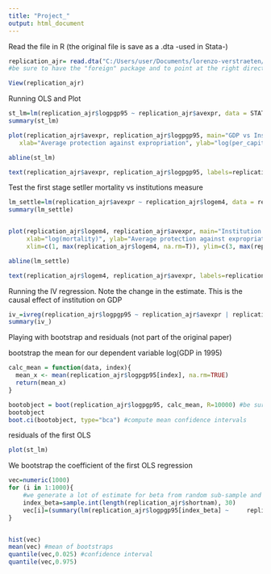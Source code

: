 ---
title: "Project_"
output: html_document
---
Read the file in R (the original file is save as a .dta -used in Stata-)
```{r setup, include=FALSE}
replication_ajr= read.dta("C:/Users/user/Documents/lorenzo-verstraeten/propulsion_lorenzo/Module_2_Statistics/maketable1.dta", convert.factors=FALSE)
#be sure to have the "foreign" package and to point at the right directory

View(replication_ajr)
```

Running OLS and Plot

```{r}
st_lm=lm(replication_ajr$logpgp95 ~ replication_ajr$avexpr, data = STATA2)
summary(st_lm)

plot(replication_ajr$avexpr, replication_ajr$logpgp95, main="GDP vs Institution",
   xlab="Average protection against expropriation", ylab="log(per_capita_GDP_1995)",xlim=c(3.5, max(replication_ajr$avexpr, na.rm=T)),    ylim=c(6, max(replication_ajr$logpgp95, na.rm=T)))

abline(st_lm)

text(replication_ajr$avexpr, replication_ajr$logpgp95, labels=replication_ajr$shortnam, cex=0.6)
```
Test the first stage setller mortality vs institutions measure

```{r}
lm_settle=lm(replication_ajr$avexpr ~ replication_ajr$logem4, data = replication_ajr)
summary(lm_settle)


plot(replication_ajr$logem4, replication_ajr$avexpr, main="Institution vs settler moratlity", 
     xlab="log(mortality)", ylab="Average protection against expropriation",
     xlim=c(1, max(replication_ajr$logem4, na.rm=T)), ylim=c(3, max(replication_ajr$avexpr, na.rm=T)))

abline(lm_settle)

text(replication_ajr$logem4, replication_ajr$avexpr, labels=replication_ajr$shortnam, cex=0.6)
```
Running the IV regression. Note the change in the estimate. This is the causal effect of institution on GDP

```{r}
iv_=ivreg(replication_ajr$logpgp95 ~ replication_ajr$avexpr | replication_ajr$logem4 , data = replication_ajr)
summary(iv_)
```


Playing with bootstrap and residuals (not part of the original paper)

bootstrap the mean for our dependent variable log(GDP in 1995)

```{r , echo=FALSE}


calc_mean = function(data, index){
  mean_x <- mean(replication_ajr$logpgp95[index], na.rm=TRUE) 
  return(mean_x)
}

bootobject = boot(replication_ajr$logpgp95, calc_mean, R=10000) #be sure to have the boot pacakage
bootobject
boot.ci(bootobject, type="bca") #compute mean confidence intervals

```


residuals of the first OLS

```{r}
plot(st_lm)
```

We bootstrap the coefficient of the first OLS regression

```{r}
vec=numeric(1000)
for (i in 1:1000){
    #we generate a lot of estimate for beta from random sub-sample and we get a vector with all these.
    index_beta=sample.int(length(replication_ajr$shortnam), 30)
    vec[i]=(summary(lm(replication_ajr$logpgp95[index_beta] ~     replication_ajr$avexpr[index_beta]))$coefficient[2])
}


hist(vec)
mean(vec) #mean of bootstraps
quantile(vec,0.025) #confidence interval
quantile(vec,0.975)
```



